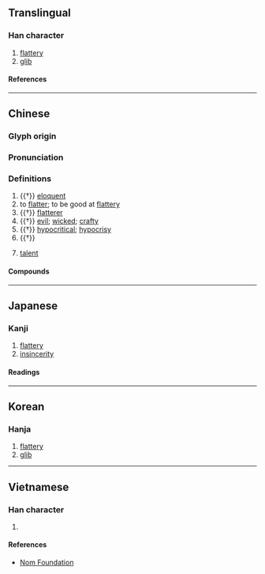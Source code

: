 {{also|侫}}
{{character info}}
==Translingual==

===Han character===
{{Han char|rn=9|rad=人|as=05|sn=7|four=21244|canj=OMMV|ids=⿸仁女}}

# [[flattery]]
# [[glib]]

====References====
{{Han ref|kx=0099.110|dkj=00521|dj=0211.020|hdz=10129.100|uh=4F5E}}

----

==Chinese==
{{zh-forms}}

===Glyph origin===
{{Han etym}}

===Pronunciation===
{{zh-pron
|m=nìng
|c=ning6
|mc=y
|oc=y
|cat=v,a,n
}}

===Definitions===
{{zh-hanzi}}

# {{†}} [[eloquent]]
# to [[flatter]]; to be good at [[flattery]]
# {{†}} [[flatterer]]
# {{†}} [[evil]]; [[wicked]]; [[crafty]]
# {{†}} [[hypocritical]]; [[hypocrisy]]
# {{†}} {{rfdef|zh}} <!-- 迷惑、迷戀、困惑、沉迷於 -->
# {{lb|zh|literary}} [[talent]] {{q|usually in the humble expression {{zh-l|不佞}}}}

====Compounds====
{{zh-der|姦佞|佞佛|不佞|嬛佞|佞史|佞人|巧佞|佞徒損友|佞舌|唼佞|儈佞|奸佞|佞祿|便佞|嬖佞|善巧便佞|佞言|佞臣|佞幸|佞口|禮賢遠佞|憸佞|權佞|讒佞|諂佞|邪佞|讒言佞語}}

----

==Japanese==

===Kanji===
{{ja-kanji|grade=|rs=人05}}

# [[flattery]]
# [[insincerity]]

====Readings====
{{ja-readings
|on=ねい, でい
|kun=おもねる, よこしま
}}

----

==Korean==

===Hanja===
{{ko-hanja|녕}}

# [[flattery]]
# [[glib]]

----

==Vietnamese==

===Han character===
{{vi-readings|reading=[[nịnh]], [[nạnh]], [[nến]], [[nính]]|rs=人05}}

# {{rfdef|vi|sort=人05}}

====References====
* [http://nomfoundation.org/common/nom_details.php?codepoint=4f5e Nom Foundation]